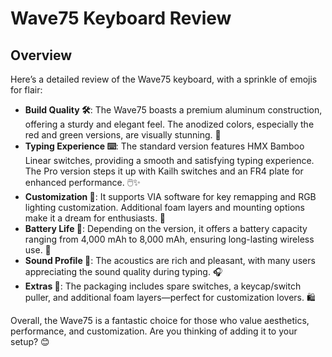 # Wave75 Keyboard Review
## Overview
Here’s a detailed review of the Wave75 keyboard, with a sprinkle of emojis for flair:

- **Build Quality 🛠️**: The Wave75 boasts a premium aluminum construction, offering a sturdy and elegant feel. The anodized colors, especially the red and green versions, are visually stunning. 🌈
- **Typing Experience ⌨️**: The standard version features HMX Bamboo Linear switches, providing a smooth and satisfying typing experience. The Pro version steps it up with Kailh switches and an FR4 plate for enhanced performance. 🖱️✨
- **Customization 🎨**: It supports VIA software for key remapping and RGB lighting customization. Additional foam layers and mounting options make it a dream for enthusiasts. 🌟
- **Battery Life 🔋**: Depending on the version, it offers a battery capacity ranging from 4,000 mAh to 8,000 mAh, ensuring long-lasting wireless use. 📶
- **Sound Profile 🎵**: The acoustics are rich and pleasant, with many users appreciating the sound quality during typing. 🎧
- **Extras 🎁**: The packaging includes spare switches, a keycap/switch puller, and additional foam layers—perfect for customization lovers. 🛍️

Overall, the Wave75 is a fantastic choice for those who value aesthetics, performance, and customization. Are you thinking of adding it to your setup? 😊